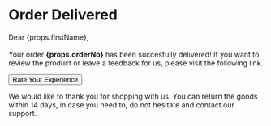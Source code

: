 # Order Delivered 

Dear {props.firstName},<br/><br/>
Your order **{props.orderNo}** has been succesfully delivered! If you want to review the product or leave a feedback for us, please visit the following link.

<Button fullWidth href={props.feedbackUrl}>Rate Your Experience</Button>

We would like to thank you for shopping with us. You can return the goods within 14 days, in case you need to, do not hesitate and contact our support.